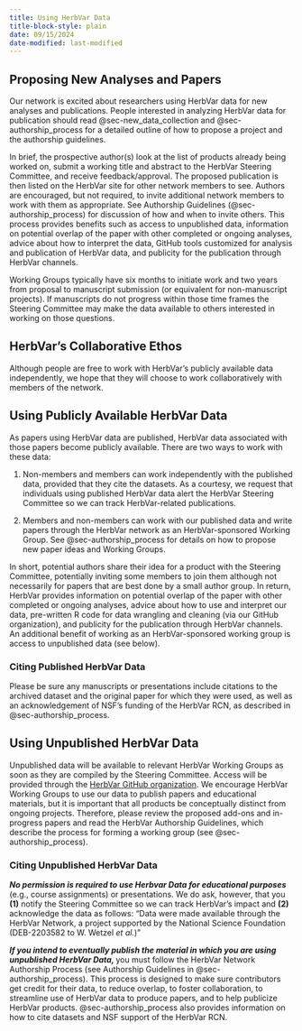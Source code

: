 ```yaml
---
title: Using HerbVar Data
title-block-style: plain
date: 09/15/2024
date-modified: last-modified
---
```


## Proposing New Analyses and Papers  {#sec-new_analyses}

Our network is excited about researchers using HerbVar data for new analyses and publications. People interested in analyzing HerbVar data for publication should read @sec-new_data_collection and @sec-authorship_process for a detailed outline of how to propose a project and the authorship guidelines.

In brief, the prospective author(s) look at the list of products already being worked on, submit a working title and abstract to the HerbVar Steering Committee, and receive feedback/approval. The proposed publication is then listed on the HerbVar site for other network members to see. Authors are encouraged, but not required, to invite additional network members to work with them as appropriate. See Authorship Guidelines (@sec-authorship_process) for discussion of how and when to invite others. This process provides benefits such as access to unpublished data, information on potential overlap of the paper with other completed or ongoing analyses, advice about how to interpret the data, GitHub tools customized for analysis and publication of HerbVar data, and publicity for the publication through HerbVar channels. 

Working Groups typically have six months to initiate work and two years from proposal to manuscript submission (or equivalent for non-manuscript projects). If manuscripts do not progress within those time frames the Steering Committee may make the data available to others interested in working on those questions.



::: {.callout-note appearance="simple"}

## HerbVar's Collaborative Ethos

Although people are free to work with HerbVar's publicly available data independently, we hope that they will choose to work collaboratively with members of the network.

:::

## Using Publicly Available HerbVar Data  {#sec-data_use_guidelines}

As papers using HerbVar data are published, HerbVar data associated with those papers become publicly available. There are two ways to work with these data:

1. Non-members and members can work independently with the published data, provided that they cite the datasets. As a courtesy, we request that individuals using published HerbVar data alert the HerbVar Steering Committee so we can track HerbVar-related publications.

2. Members and non-members can work with our published data and write papers through the HerbVar network as an HerbVar-sponsored Working Group. See @sec-authorship_process for details on how to propose new paper ideas and Working Groups.

In short, potential authors share their idea for a product with the Steering Committee, potentially inviting some members to join them although not necessarily for papers that are best done by a small author group. In return, HerbVar provides information on potential overlap of the paper with other completed or ongoing analyses, advice about how to use and interpret our data, pre-written R code for data wrangling and cleaning (via our GitHub organization), and publicity for the publication through HerbVar channels. An additional benefit of working as an HerbVar-sponsored working group is access to unpublished data (see below).

### Citing Published HerbVar Data 

Please be sure any manuscripts or presentations include citations to the archived dataset and the original paper for which they were used, as well as an acknowledgement of NSF's funding of the HerbVar RCN, as described in @sec-authorship_process. 


## Using Unpublished HerbVar Data

Unpublished data will be available to relevant HerbVar Working Groups as soon as they are compiled by the Steering Committee. Access will be provided through the [HerbVar GitHub organization](https://github.com/HerbVar-Network). We encourage HerbVar Working Groups to use our data to publish papers and educational materials, but it is important that all products be conceptually distinct from ongoing projects. Therefore, please review the proposed add-ons and in-progress papers and read the HerbVar Authorship Guidelines, which describe the process for forming a working group (see @sec-authorship_process).

### Citing Unpublished HerbVar Data 

***No permission is required to use Herbvar Data for educational purposes*** (e.g., course assignments) or presentations. We do ask, however, that you **(1)** notify the Steering Committee so we can track HerbVar's impact and **(2)** acknowledge the data as follows: “Data were made available through the HerbVar Network, a project supported by the National Science Foundation (DEB-2203582 to W. Wetzel _et al._)”

***If you intend to eventually publish the material in which you are using unpublished HerbVar Data, ***you must follow the HerbVar Network Authorship Process (see Authorship Guidelines in @sec-authorship_process). This process is designed to make sure contributors get credit for their data, to reduce overlap, to foster collaboration, to streamline use of HerbVar data to produce papers, and to help publicize HerbVar products. @sec-authorship_process also provides information on how to cite datasets and NSF support of the HerbVar RCN.


